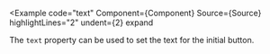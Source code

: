 
<Example
  code="text"
  Component={Component}
  Source={Source}
  highlightLines="2"
  undent={2}
  expand
>
  The `text` property can be used to set the text for the initial button.
</Example>
